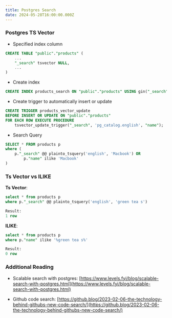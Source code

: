 ```yaml
---
title: Postgres Search
date: 2024-05-28T16:00:00.000Z
---
```


### Postgres TS Vector

- Specified index column

```sql
CREATE TABLE "public"."products" (
    ...
    "_search" tsvector NULL,
    ...
)
```

- Create index

```sql
CREATE INDEX products_search ON "public"."products" USING gin("_search");
```

- Create trigger to automatically insert or update

```sql
CREATE TRIGGER products_vector_update
BEFORE INSERT OR UPDATE ON "public"."products"
FOR EACH ROW EXECUTE PROCEDURE
	tsvector_update_trigger("_search", 'pg_catalog.english', "name");
```

- Search Query
```sql
SELECT * FROM products p
where (
    p."_search" @@ plainto_tsquery('english', 'Macbook') OR
		p."name" ilike 'Macbook'
)
```

### Ts Vector vs ILIKE

**Ts Vector**:

```sql
select * from products p
where p."_search" @@ plainto_tsquery('english', 'green tea s')

Result:
1 row
```

**ILIKE**:
```sql
select * from products p
where p."name" ilike '%green tea s%'

Result:
0 row
```



### Additional Reading

* Scalable search with postgres: [https://www.levels.fyi/blog/scalable-search-with-postgres.html](https://www.levels.fyi/blog/scalable-search-with-postgres.html)

* Github code search: [https://github.blog/2023-02-06-the-technology-behind-githubs-new-code-search/](https://github.blog/2023-02-06-the-technology-behind-githubs-new-code-search/)
